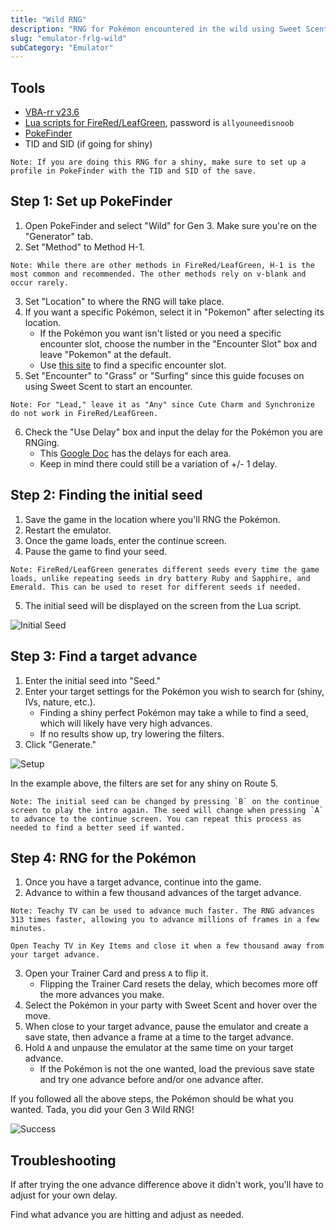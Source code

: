 ```yaml
---
title: "Wild RNG"
description: "RNG for Pokémon encountered in the wild using Sweet Scent in FireRed/LeafGreen"
slug: "emulator-frlg-wild"
subCategory: "Emulator"
---
```


## Tools

- [VBA-rr v23.6](https://code.google.com/archive/p/vba-rerecording/downloads)
- [Lua scripts for FireRed/LeafGreen](https://pokerng.forumcommunity.net/?t=56443955), password is `allyouneedisnoob`
- [PokeFinder](https://github.com/Admiral-Fish/PokeFinder/releases)
- TID and SID (if going for shiny)

```
Note: If you are doing this RNG for a shiny, make sure to set up a profile in PokeFinder with the TID and SID of the save.
```

## Step 1: Set up PokeFinder

1. Open PokeFinder and select "Wild" for Gen 3. Make sure you're on the "Generator" tab.
2. Set "Method" to Method H-1.

```
Note: While there are other methods in FireRed/LeafGreen, H-1 is the most common and recommended. The other methods rely on v-blank and occur rarely.
```

3. Set "Location" to where the RNG will take place.
4. If you want a specific Pokémon, select it in "Pokemon" after selecting its location.
   - If the Pokémon you want isn't listed or you need a specific encounter slot, choose the number in the "Encounter Slot" box and leave "Pokemon" at the default.
   - Use [this site](https://sites.google.com/site/pokemonslots/gen-iii/emerald) to find a specific encounter slot.
5. Set "Encounter" to "Grass" or "Surfing" since this guide focuses on using Sweet Scent to start an encounter.

```
Note: For "Lead," leave it as "Any" since Cute Charm and Synchronize do not work in FireRed/LeafGreen.
```

6. Check the "Use Delay" box and input the delay for the Pokémon you are RNGing.
   - This [Google Doc](https://docs.google.com/spreadsheets/d/1cVweVvJXCXeTZOBVKVCBbcSI46rqBXV3ahbuoSGOnzk/edit#gid=1091733147) has the delays for each area.
   - Keep in mind there could still be a variation of +/- 1 delay.

## Step 2: Finding the initial seed

1. Save the game in the location where you'll RNG the Pokémon.
2. Restart the emulator.
3. Once the game loads, enter the continue screen.
4. Pause the game to find your seed.

```
Note: FireRed/LeafGreen generates different seeds every time the game loads, unlike repeating seeds in dry battery Ruby and Sapphire, and Emerald. This can be used to reset for different seeds if needed.
```

5. The initial seed will be displayed on the screen from the Lua script.

![Initial Seed](/images/FireRed-LeafGreen/Wild/Initial-Seed.png)

## Step 3: Find a target advance

1. Enter the initial seed into "Seed."
2. Enter your target settings for the Pokémon you wish to search for (shiny, IVs, nature, etc.).
   - Finding a shiny perfect Pokémon may take a while to find a seed, which will likely have very high advances.
   - If no results show up, try lowering the filters.
3. Click "Generate."

![Setup](/images/FireRed-LeafGreen/Wild/Setup.png)

In the example above, the filters are set for any shiny on Route 5.

```
Note: The initial seed can be changed by pressing `B` on the continue screen to play the intro again. The seed will change when pressing `A` to advance to the continue screen. You can repeat this process as needed to find a better seed if wanted.
```

## Step 4: RNG for the Pokémon

1. Once you have a target advance, continue into the game.
2. Advance to within a few thousand advances of the target advance.

```
Note: Teachy TV can be used to advance much faster. The RNG advances 313 times faster, allowing you to advance millions of frames in a few minutes.

Open Teachy TV in Key Items and close it when a few thousand away from your target advance.
```

3. Open your Trainer Card and press `A` to flip it.
   - Flipping the Trainer Card resets the delay, which becomes more off the more advances you make.
4. Select the Pokémon in your party with Sweet Scent and hover over the move.
5. When close to your target advance, pause the emulator and create a save state, then advance a frame at a time to the target advance.
6. Hold `A` and unpause the emulator at the same time on your target advance.
   - If the Pokémon is not the one wanted, load the previous save state and try one advance before and/or one advance after.

If you followed all the above steps, the Pokémon should be what you wanted. Tada, you did your Gen 3 Wild RNG!

![Success](/images/FireRed-LeafGreen/Wild/Success.png)

## Troubleshooting

If after trying the one advance difference above it didn't work, you'll have to adjust for your own delay.

Find what advance you are hitting and adjust as needed.
